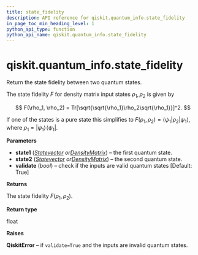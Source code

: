 ```yaml
---
title: state_fidelity
description: API reference for qiskit.quantum_info.state_fidelity
in_page_toc_min_heading_level: 1
python_api_type: function
python_api_name: qiskit.quantum_info.state_fidelity
---
```


# qiskit.quantum\_info.state\_fidelity

<Function id="qiskit.quantum_info.state_fidelity" name="state_fidelity" isDedicatedPage={true} github="https://github.com/qiskit/qiskit/tree/stable/0.23/qiskit/quantum_info/states/measures.py" signature="state_fidelity(state1, state2, validate=True)">
  Return the state fidelity between two quantum states.

  The state fidelity $F$ for density matrix input states $\rho_1, \rho_2$ is given by

$$
F(\rho_1, \rho_2) = Tr[\sqrt{\sqrt{\rho_1}\rho_2\sqrt{\rho_1}}]^2.
$$

  If one of the states is a pure state this simplifies to $F(\rho_1, \rho_2) = \langle\psi_1|\rho_2|\psi_1\rangle$, where $\rho_1 = |\psi_1\rangle\!\langle\psi_1|$.

  **Parameters**

  *   **state1** ([*Statevector*](qiskit.quantum_info.Statevector "qiskit.quantum_info.Statevector")  *or*[*DensityMatrix*](qiskit.quantum_info.DensityMatrix "qiskit.quantum_info.DensityMatrix")) – the first quantum state.
  *   **state2** ([*Statevector*](qiskit.quantum_info.Statevector "qiskit.quantum_info.Statevector")  *or*[*DensityMatrix*](qiskit.quantum_info.DensityMatrix "qiskit.quantum_info.DensityMatrix")) – the second quantum state.
  *   **validate** (*bool*) – check if the inputs are valid quantum states \[Default: True]

  **Returns**

  The state fidelity $F(\rho_1, \rho_2)$.

  **Return type**

  float

  **Raises**

  **QiskitError** – if `validate=True` and the inputs are invalid quantum states.
</Function>

